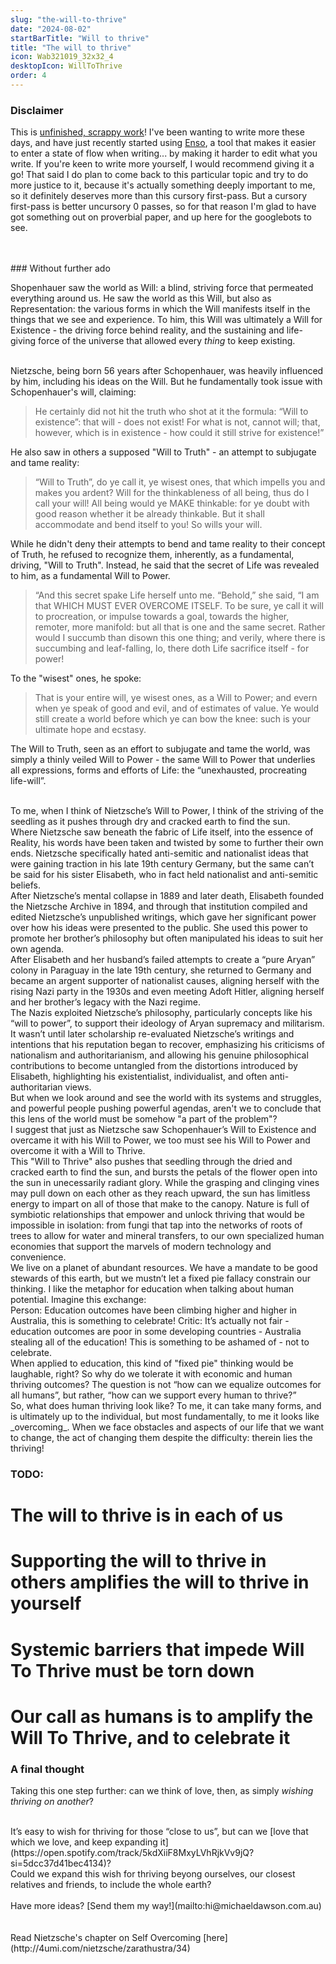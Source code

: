 ```yaml
---
slug: "the-will-to-thrive"
date: "2024-08-02"
startBarTitle: "Will to thrive"
title: "The will to thrive"
icon: Wab321019_32x32_4
desktopIcon: WillToThrive
order: 4
---
```


### Disclaimer

This is [unfinished, scrappy work](https://untested.sonnet.io/Share+your+unfinished%2C+scrappy+work)! I've been wanting to write more these days, and have just recently started using [Enso](https://enso.sonnet.io), a tool that makes it easier to enter a state of flow when writing... by making it harder to edit what you write. If you're keen to write more yourself, I would recommend giving it a go! That said I do plan to come back to this particular topic and try to do more justice to it, because it's actually something deeply important to me, so it definitely deserves more than this cursory first-pass. But a cursory first-pass is better uncursory 0 passes, so for that reason I'm glad to have got something out on proverbial paper, and up here for the googlebots to see.

<br />
<br />
### Without further ado

Shopenhauer saw the world as Will: a blind, striving force that permeated everything around us. He saw the world as this Will, but also as Representation: the various forms in which the Will manifests itself in the things that we see and experience. To him, this Will was ultimately a Will for Existence - the driving force behind reality, and the sustaining and life-giving force of the universe that allowed every _thing_ to keep existing.

<br />
Nietzsche, being born 56 years after Schopenhauer, was heavily influenced by him,
including his ideas on the Will. But he fundamentally took issue with Schopenhauer's
will, claiming:

> He certainly did not hit the truth who shot at it the formula: “Will to existence”: that will - does not exist! For what is not, cannot will; that, however, which is in existence - how could it still strive for existence!”

He also saw in others a supposed "Will to Truth" - an attempt to subjugate and tame reality:

> “Will to Truth”, do ye call it, ye wisest ones, that which impells you and makes you ardent? Will for the thinkableness of all being, thus do I call your will! All being would ye MAKE thinkable: for ye doubt with good reason whether it be already thinkable. But it shall accommodate and bend itself to you! So wills your will.

While he didn't deny their attempts to bend and tame reality to their concept of Truth, he refused to recognize them, inherently, as a fundamental, driving, "Will to Truth". Instead, he said that the secret of Life was revealed to him, as a fundamental Will to Power.

> “And this secret spake Life herself unto me. “Behold,” she said, “I am that WHICH MUST EVER OVERCOME ITSELF. To be sure, ye call it will to procreation, or impulse towards a goal, towards the higher, remoter, more manifold: but all that is one and the same secret. Rather would I succumb than disown this one thing; and verily, where there is succumbing and leaf-falling, lo, there doth Life sacrifice itself - for power!

To the "wisest" ones, he spoke:

> That is your entire will, ye wisest ones, as a Will to Power; and evern when ye speak of good and evil, and of estimates of value. Ye would still create a world before which ye can bow the knee: such is your ultimate hope and ecstasy.

The Will to Truth, seen as an effort to subjugate and tame the world, was simply a thinly veiled Will to Power - the same Will to Power that underlies all expressions, forms and efforts of Life: the “unexhausted, procreating life-will”.

<br />
To me, when I think of Nietzsche’s Will to Power, I think of the striving of the
seedling as it pushes through dry and cracked earth to find the sun.
<br />
Where Nietzsche saw beneath the fabric of Life itself, into the essence of Reality,
his words have been taken and twisted by some to further their own ends. Nietzsche
specifically hated anti-semitic and nationalist ideas that were gaining traction
in his late 19th century Germany, but the same can’t be said for his sister Elisabeth,
who in fact held nationalist and anti-semitic beliefs.
<br />
After Nietzsche’s mental collapse in 1889 and later death, Elisabeth founded the
Nietzsche Archive in 1894, and through that institution compiled and edited Nietzsche’s
unpublished writings, which gave her significant power over how his ideas were presented
to the public. She used this power to promote her brother’s philosophy but often
manipulated his ideas to suit her own agenda.
<br />
After Elisabeth and her husband’s failed attempts to create a “pure Aryan” colony
in Paraguay in the late 19th century, she returned to Germany and became an argent
supporter of nationalist causes, aligning herself with the rising Nazi party in the
1930s and even meeting Adoft Hitler, aligning herself and her brother’s legacy with
the Nazi regime.
<br />
The Nazis exploited Nietzsche’s philosophy, particularly concepts like his “will
to power”, to support their ideology of Aryan supremacy and militarism.
<br />
It wasn’t until later scholarship re-evaluated Nietzsche’s writings and intentions
that his reputation began to recover, emphasizing his criticisms of nationalism and
authoritarianism, and allowing his genuine philosophical contributions to become
untangled from the distortions introduced by Elisabeth, highlighting his existentialist,
individualist, and often anti-authoritarian views.
<br />
But when we look around and see the world with its systems and struggles, and powerful
people pushing powerful agendas, aren't we to conclude that this lens of the world
must be somehow "a part of the problem"?
<br />
I suggest that just as Nietzsche saw Schopenhauer’s Will to Existence and overcame
it with his Will to Power, we too must see his Will to Power and overcome it with
a Will to Thrive.
<br />
This "Will to Thrive" also pushes that seedling through the dried and cracked earth
to find the sun, and bursts the petals of the flower open into the sun in unecessarily
radiant glory. While the grasping and clinging vines may pull down on each other
as they reach upward, the sun has limitless energy to impart on all of those that
make to the canopy. Nature is full of symbiotic relationships that empower and unlock
thriving that would be impossible in isolation: from fungi that tap into the networks
of roots of trees to allow for water and mineral transfers, to our own specialized
human economies that support the marvels of modern technology and convenience.
<br />
We live on a planet of abundant resources. We have a mandate to be good stewards
of this earth, but we mustn’t let a fixed pie fallacy constrain our thinking. I like
the metaphor for education when talking about human potential. Imagine this exchange:
<br />
Person: Education outcomes have been climbing higher and higher in Australia, this
is something to celebrate! Critic: It’s actually not fair - education outcomes are
poor in some developing countries - Australia stealing all of the education! This
is something to be ashamed of - not to celebrate.
<br />
When applied to education, this kind of "fixed pie" thinking would be laughable,
right? So why do we tolerate it with economic and human thriving outcomes? The question
is not “how can we equalize outcomes for all humans”, but rather, “how can we support
every human to thrive?”
<br />
So, what does human thriving look like? To me, it can take many forms, and is ultimately
up to the individual, but most fundamentally, to me it looks like _overcoming_. When
we face obstacles and aspects of our life that we want to change, the act of changing
them despite the difficulty: therein lies the thriving!

### TODO:

# The will to thrive is in each of us

# Supporting the will to thrive in others amplifies the will to thrive in yourself

# Systemic barriers that impede Will To Thrive must be torn down

# Our call as humans is to amplify the Will To Thrive, and to celebrate it

### A final thought

Taking this one step further: can we think of love, then, as simply _wishing thriving on another_?

<br />
It’s easy to wish for thriving for those “close to us”, but can we [love that which
we love, and keep expanding it](https://open.spotify.com/track/5kdXiiF8MxyLVhRjkVv9jQ?si=5dcc37d41bec4134)?

<br />
Could we expand this wish for thriving beyong ourselves, our closest relatives and
friends, to include the whole earth?
<br />
<br />
Have more ideas? [Send them my way!](mailto:hi@michaeldawson.com.au)

<br />
<br />
<br />
Read Nietzsche's chapter on Self Overcoming [here](http://4umi.com/nietzsche/zarathustra/34)
